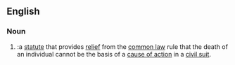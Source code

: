 ==English==

===Noun===
{{en-noun|sg=[[wrongful]] [[death]] [[statute]]}}

# {{law}}:a [[statute]] that provides [[relief]] from the [[common law]] rule that the death of an individual cannot be the basis of a [[cause of action]] in a [[civil suit]].

{{see|survival statute}}